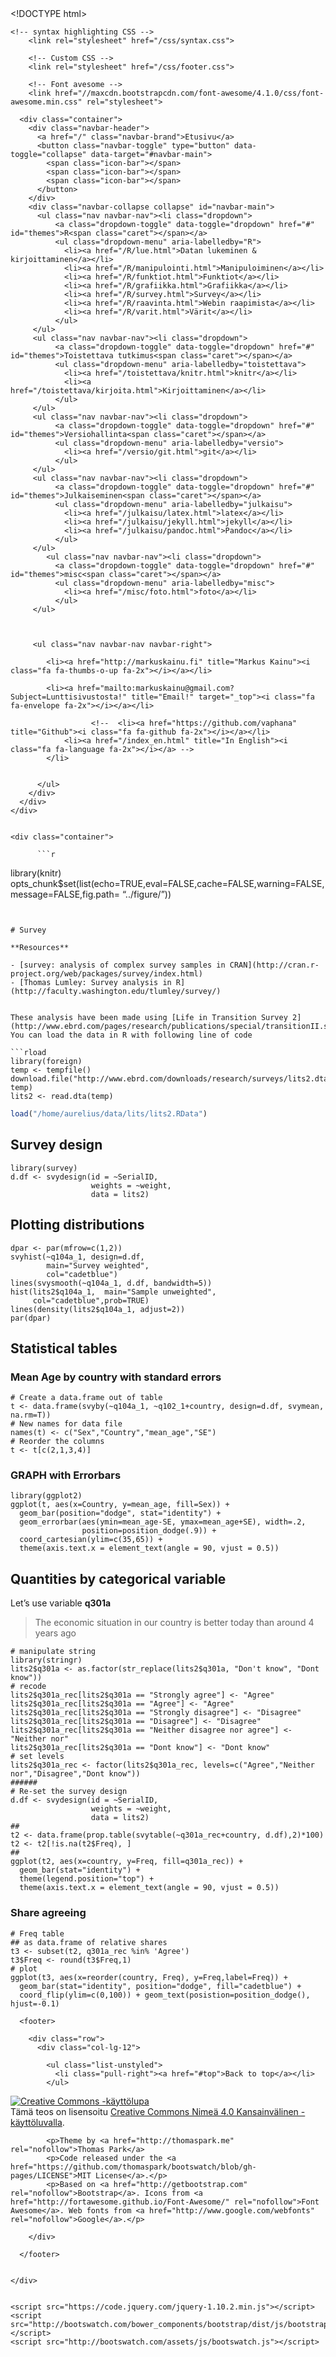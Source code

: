<!DOCTYPE html>
<html>
    <head>
        <meta charset="utf-8">
        <meta http-equiv="X-UA-Compatible" content="IE=edge,chrome=1">
        <title>Survey</title>

    <meta name="viewport" content="width=device-width, initial-scale=1">
    
    <!-- change the folder below to switch themes -->
    <link rel="stylesheet" href="/css/lumen/bootstrap.css" media="screen">
    <link rel="stylesheet" href="/css/assets/css/bootswatch.min.css"> 


<!-- to quickly try out themes, activate this and tweak the url!
    <link rel="stylesheet" href="./bootstrap.css" media="screen">
-->

        <!-- syntax highlighting CSS -->
        <link rel="stylesheet" href="/css/syntax.css">

        <!-- Custom CSS -->
        <link rel="stylesheet" href="/css/footer.css">

        <!-- Font avesome -->
        <link href="//maxcdn.bootstrapcdn.com/font-awesome/4.1.0/css/font-awesome.min.css" rel="stylesheet">


  </head>
  <body>
    <script src="http://bootswatch.com/assets/js/bsa.js"></script>

    <div class="navbar navbar-default navbar-fixed-top">
      <div class="container">
        <div class="navbar-header">
          <a href="/" class="navbar-brand">Etusivu</a>
          <button class="navbar-toggle" type="button" data-toggle="collapse" data-target="#navbar-main">
            <span class="icon-bar"></span>
            <span class="icon-bar"></span>
            <span class="icon-bar"></span>
          </button>
        </div>
        <div class="navbar-collapse collapse" id="navbar-main">
          <ul class="nav navbar-nav"><li class="dropdown">
              <a class="dropdown-toggle" data-toggle="dropdown" href="#" id="themes">R<span class="caret"></span></a>
              <ul class="dropdown-menu" aria-labelledby="R">
                <li><a href="/R/lue.html">Datan lukeminen & kirjoittaminen</a></li>
                <li><a href="/R/manipulointi.html">Manipuloiminen</a></li>
                <li><a href="/R/funktiot.html">Funktiot</a></li>
                <li><a href="/R/grafiikka.html">Grafiikka</a></li>
                <li><a href="/R/survey.html">Survey</a></li>
                <li><a href="/R/raavinta.html">Webin raapimista</a></li>
                <li><a href="/R/varit.html">Värit</a></li>
              </ul>         
         </ul>
         <ul class="nav navbar-nav"><li class="dropdown">
              <a class="dropdown-toggle" data-toggle="dropdown" href="#" id="themes">Toistettava tutkimus<span class="caret"></span></a>
              <ul class="dropdown-menu" aria-labelledby="toistettava">
                <li><a href="/toistettava/knitr.html">knitr</a></li>
                <li><a href="/toistettava/kirjoita.html">Kirjoittaminen</a></li>
              </ul>         
         </ul>
         <ul class="nav navbar-nav"><li class="dropdown">
              <a class="dropdown-toggle" data-toggle="dropdown" href="#" id="themes">Versiohallinta<span class="caret"></span></a>
              <ul class="dropdown-menu" aria-labelledby="versio">
                <li><a href="/versio/git.html">git</a></li>
              </ul>         
         </ul>
         <ul class="nav navbar-nav"><li class="dropdown">
              <a class="dropdown-toggle" data-toggle="dropdown" href="#" id="themes">Julkaiseminen<span class="caret"></span></a>
              <ul class="dropdown-menu" aria-labelledby="julkaisu">
                <li><a href="/julkaisu/latex.html">latex</a></li>
                <li><a href="/julkaisu/jekyll.html">jekyll</a></li>
                <li><a href="/julkaisu/pandoc.html">Pandoc</a></li>
              </ul>         
         </ul>
            <ul class="nav navbar-nav"><li class="dropdown">
              <a class="dropdown-toggle" data-toggle="dropdown" href="#" id="themes">misc<span class="caret"></span></a>
              <ul class="dropdown-menu" aria-labelledby="misc">
                <li><a href="/misc/foto.html">foto</a></li>
              </ul>         
         </ul>



         <ul class="nav navbar-nav navbar-right">
<!--                        <li><a href="/feed.xml" title="Blog feed"><i class="fa fa-rss fa-2x"></i></a></li> -->
            <li><a href="http://markuskainu.fi" title="Markus Kainu"><i class="fa fa-thumbs-o-up fa-2x"></i></a></li>

            <li><a href="mailto:markuskainu@gmail.com?Subject=Lunttisivustosta!" title="Email!" target="_top"><i class="fa fa-envelope fa-2x"></i></a></li>                        

                      <!--  <li><a href="https://github.com/vaphana" title="Github"><i class="fa fa-github fa-2x"></i></a></li>
		        <li><a href="/index_en.html" title="In English"><i class="fa fa-language fa-2x"></i></a> -->
            </li>

                        
          </ul>
        </div>
      </div>
    </div>


    <div class="container">

          ```r
library(knitr)
opts_chunk$set(list(echo=TRUE,eval=FALSE,cache=FALSE,warning=FALSE,message=FALSE,fig.path= "../figure/"))
```


# Survey

**Resources**

- [survey: analysis of complex survey samples in CRAN](http://cran.r-project.org/web/packages/survey/index.html)
- [Thomas Lumley: Survey analysis in R](http://faculty.washington.edu/tlumley/survey/)


These analysis have been made using [Life in Transition Survey 2](http://www.ebrd.com/pages/research/publications/special/transitionII.shtml). You can load the data in R with following line of code

```rload
library(foreign)
temp <- tempfile()
download.file("http://www.ebrd.com/downloads/research/surveys/lits2.dta", temp)
lits2 <- read.dta(temp)
```


```r
load("/home/aurelius/data/lits/lits2.RData")
```



## Survey design

```rdesign
library(survey)
d.df <- svydesign(id = ~SerialID, 
                  weights = ~weight, 
                  data = lits2)
```


## Plotting distributions

```rplot_dist
dpar <- par(mfrow=c(1,2))
svyhist(~q104a_1, design=d.df, 
        main="Survey weighted",
        col="cadetblue")
lines(svysmooth(~q104a_1, d.df, bandwidth=5))
hist(lits2$q104a_1,  main="Sample unweighted",
     col="cadetblue",prob=TRUE)
lines(density(lits2$q104a_1, adjust=2))
par(dpar)
```

## Statistical tables 

### Mean Age by country with standard errors

```rmean
# Create a data.frame out of table
t <- data.frame(svyby(~q104a_1, ~q102_1+country, design=d.df, svymean, na.rm=T))
# New names for data file
names(t) <- c("Sex","Country","mean_age","SE")
# Reorder the columns
t <- t[c(2,1,3,4)]
```

### GRAPH with Errorbars

```rmeanplot
library(ggplot2)
ggplot(t, aes(x=Country, y=mean_age, fill=Sex)) +
  geom_bar(position="dodge", stat="identity") +
  geom_errorbar(aes(ymin=mean_age-SE, ymax=mean_age+SE), width=.2,
                position=position_dodge(.9)) +
  coord_cartesian(ylim=c(35,65)) +
  theme(axis.text.x = element_text(angle = 90, vjust = 0.5))
```


## Quantities by categorical variable

Let's use variable **q301a**

>The economic situation in our country is better today than around 4 years ago

```rquant_plot
# manipulate string
library(stringr)
lits2$q301a <- as.factor(str_replace(lits2$q301a, "Don't know", "Dont know"))
# recode
lits2$q301a_rec[lits2$q301a == "Strongly agree"] <- "Agree"
lits2$q301a_rec[lits2$q301a == "Agree"] <- "Agree"
lits2$q301a_rec[lits2$q301a == "Strongly disagree"] <- "Disagree"
lits2$q301a_rec[lits2$q301a == "Disagree"] <- "Disagree"
lits2$q301a_rec[lits2$q301a == "Neither disagree nor agree"] <- "Neither nor"
lits2$q301a_rec[lits2$q301a == "Dont know"] <- "Dont know"
# set levels
lits2$q301a_rec <- factor(lits2$q301a_rec, levels=c("Agree","Neither nor","Disagree","Dont know"))
######
# Re-set the survey design
d.df <- svydesign(id = ~SerialID, 
                  weights = ~weight, 
                  data = lits2)
##
t2 <- data.frame(prop.table(svytable(~q301a_rec+country, d.df),2)*100)
t2 <- t2[!is.na(t2$Freq), ]
##
ggplot(t2, aes(x=country, y=Freq, fill=q301a_rec)) + 
  geom_bar(stat="identity") + 
  theme(legend.position="top") + 
  theme(axis.text.x = element_text(angle = 90, vjust = 0.5))
```

### Share agreeing

```rshareplot
# Freq table
## as data.frame of relative shares
t3 <- subset(t2, q301a_rec %in% 'Agree')
t3$Freq <- round(t3$Freq,1)
# plot
ggplot(t3, aes(x=reorder(country, Freq), y=Freq,label=Freq)) + 
  geom_bar(stat="identity", position="dodge", fill="cadetblue") + 
  coord_flip(ylim=c(0,100)) + geom_text(posistion=position_dodge(), hjust=-0.1)
```

      <footer>

        <div class="row">
          <div class="col-lg-12">

            <ul class="list-unstyled">
              <li class="pull-right"><a href="#top">Back to top</a></li>     
            </ul>

<a rel="license" href="http://creativecommons.org/licenses/by/4.0/"><img alt="Creative Commons -käyttölupa" style="border-width:0" src="https://i.creativecommons.org/l/by/4.0/88x31.png" /></a><br />Tämä teos on lisensoitu <a rel="license" href="http://creativecommons.org/licenses/by/4.0/">Creative Commons Nimeä 4.0 Kansainvälinen -käyttöluvalla</a>.



            

            <p>Theme by <a href="http://thomaspark.me" rel="nofollow">Thomas Park</a>
            <p>Code released under the <a href="https://github.com/thomaspark/bootswatch/blob/gh-pages/LICENSE">MIT License</a>.</p>
            <p>Based on <a href="http://getbootstrap.com" rel="nofollow">Bootstrap</a>. Icons from <a href="http://fortawesome.github.io/Font-Awesome/" rel="nofollow">Font Awesome</a>. Web fonts from <a href="http://www.google.com/webfonts" rel="nofollow">Google</a>.</p>

        </div>

<!--
<blockquote class="pull-left">
  <p>Give a man a fish and you feed him for a day; teach a man to fish and you feed him for a lifetime</p>
  <small>Anne Isabella Thackeray Ritchie <cite title="Source Title">Mrs. Dymond (1885)</cite></small>
</blockquote>
-->
      </footer>


    </div>


    <script src="https://code.jquery.com/jquery-1.10.2.min.js"></script>
    <script src="http://bootswatch.com/bower_components/bootstrap/dist/js/bootstrap.min.js"></script>
    <script src="http://bootswatch.com/assets/js/bootswatch.js"></script>
  </body>
</html>


